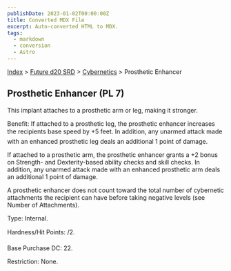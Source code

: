 ```yaml
---
publishDate: 2023-01-02T00:00:00Z
title: Converted MDX File
excerpt: Auto-converted HTML to MDX.
tags:
  - markdown
  - conversion
  - Astro
---
```


[Index](-index) > [Future d20 SRD](future-d20-srd-index) > [Cybernetics](future-d20-srd-cybernetics-index) > Prosthetic Enhancer

## Prosthetic Enhancer (PL 7)

This implant attaches to a prosthetic arm or leg, making it stronger.

Benefit: If attached to a prosthetic leg, the prosthetic enhancer increases the recipients base speed by +5 feet. In addition, any unarmed attack made with an enhanced prosthetic leg deals an additional 1 point of damage.

If attached to a prosthetic arm, the prosthetic enhancer grants a +2 bonus on Strength- and Dexterity-based ability checks and skill checks. In addition, any unarmed attack made with an enhanced prosthetic arm deals an additional 1 point of damage.

A prosthetic enhancer does not count toward the total number of cybernetic attachments the recipient can have before taking negative levels (see Number of Attachments).

Type: Internal.

Hardness/Hit Points: /2.

Base Purchase DC: 22.

Restriction: None.
